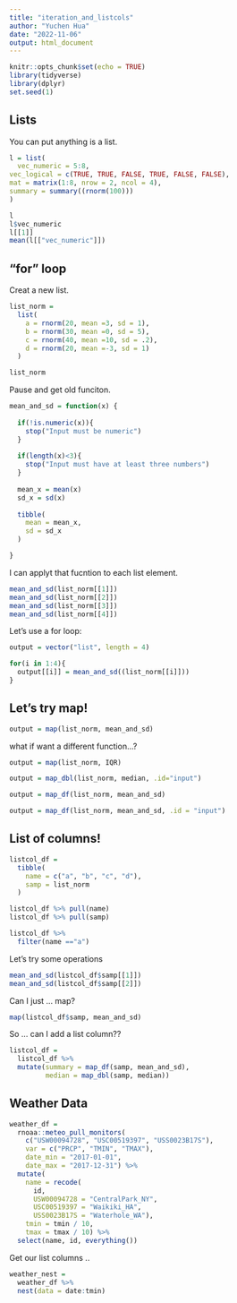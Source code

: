 ```yaml
---
title: "iteration_and_listcols"
author: "Yuchen Hua"
date: "2022-11-06"
output: html_document
---
```


```r
knitr::opts_chunk$set(echo = TRUE)
library(tidyverse)
library(dplyr)
set.seed(1)
```

## Lists

You can put anything is a list.

```r
l = list(
  vec_numeric = 5:8,
vec_logical = c(TRUE, TRUE, FALSE, TRUE, FALSE, FALSE),
mat = matrix(1:8, nrow = 2, ncol = 4),
summary = summary((rnorm(100)))
)
```

```r
l 
l$vec_numeric
l[[1]]
mean(l[["vec_numeric"]])

```

## "for" loop
Creat a new list.

```r
list_norm = 
  list(
    a = rnorm(20, mean =3, sd = 1),
    b = rnorm(30, mean =0, sd = 5),
    c = rnorm(40, mean =10, sd = .2),
    d = rnorm(20, mean =-3, sd = 1)
  )

```

```r
list_norm
```

Pause and get old funciton.

```r
mean_and_sd = function(x) {
  
  if(!is.numeric(x)){
    stop("Input must be numeric")
  }
  
  if(length(x)<3){
    stop("Input must have at least three numbers")
  }
  
  mean_x = mean(x)
  sd_x = sd(x)
  
  tibble(
    mean = mean_x,
    sd = sd_x
  )

}


```

I can applyt that fucntion to each list element.

```r
mean_and_sd(list_norm[[1]])
mean_and_sd(list_norm[[2]])
mean_and_sd(list_norm[[3]])
mean_and_sd(list_norm[[4]])
```

Let's use a for loop:

```r
output = vector("list", length = 4)

for(i in 1:4){
  output[[i]] = mean_and_sd((list_norm[[i]]))
}

```

## Let's try map!

```r
output = map(list_norm, mean_and_sd)
```

what if want a different function...?

```r
output = map(list_norm, IQR)
```

```r
output = map_dbl(list_norm, median, .id="input")
```

```r
output = map_df(list_norm, mean_and_sd)
```

```r
output = map_df(list_norm, mean_and_sd, .id = "input")
```

## List of columns!

```r
listcol_df = 
  tibble(
    name = c("a", "b", "c", "d"),
    samp = list_norm
  )
```

```r
listcol_df %>% pull(name)
listcol_df %>% pull(samp)

listcol_df %>%
  filter(name =="a")
```
Let's try some operations

```r
mean_and_sd(listcol_df$samp[[1]])
mean_and_sd(listcol_df$samp[[2]])
```

Can I just ... map?
```r
map(listcol_df$samp, mean_and_sd)
```

So ... can I add a list column??

```r
listcol_df = 
  listcol_df %>%
  mutate(summary = map_df(samp, mean_and_sd),
         median = map_dbl(samp, median))
```

## Weather Data

```r
weather_df = 
  rnoaa::meteo_pull_monitors(
    c("USW00094728", "USC00519397", "USS0023B17S"),
    var = c("PRCP", "TMIN", "TMAX"), 
    date_min = "2017-01-01",
    date_max = "2017-12-31") %>%
  mutate(
    name = recode(
      id, 
      USW00094728 = "CentralPark_NY", 
      USC00519397 = "Waikiki_HA",
      USS0023B17S = "Waterhole_WA"),
    tmin = tmin / 10,
    tmax = tmax / 10) %>%
  select(name, id, everything())


```


Get our list columns ..
```r
weather_nest = 
  weather_df %>%
  nest(data = date:tmin)
```






